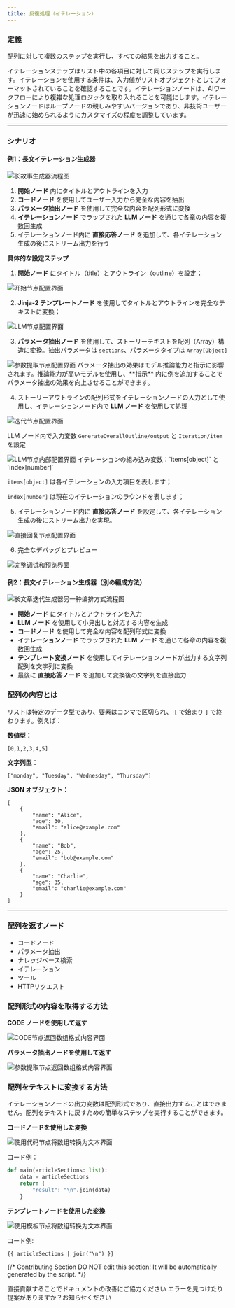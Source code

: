 ```yaml
---
title: 反復処理（イテレーション）
---
```


### 定義

配列に対して複数のステップを実行し、すべての結果を出力すること。

イテレーションステップはリスト中の各項目に対して同じステップを実行します。イテレーションを使用する条件は、入力値がリストオブジェクトとしてフォーマットされていることを確認することです。イテレーションノードは、AIワークフローにより複雑な処理ロジックを取り入れることを可能にします。イテレーションノードはループノードの親しみやすいバージョンであり、非技術ユーザーが迅速に始められるようにカスタマイズの程度を調整しています。

***

### シナリオ

#### **例1：長文イテレーション生成器**

<Frame caption="长故事生成器">
  <img src="https://assets-docs.dify.ai/dify-enterprise-mintlify/jp/guides/workflow/node/3a403551d48b178d0a41ce2a5748dd2d.png" alt="长故事生成器流程图" />
</Frame>

1. **開始ノード** 内にタイトルとアウトラインを入力
2. **コードノード** を使用してユーザー入力から完全な内容を抽出
3. **パラメータ抽出ノード** を使用して完全な内容を配列形式に変換
4. **イテレーションノード** でラップされた **LLM ノード** を通じて各章の内容を複数回生成
5. イテレーションノード内に **直接応答ノード** を追加して、各イテレーション生成の後にストリーム出力を行う

**具体的な設定ステップ**

1. **開始ノード** にタイトル（title）とアウトライン（outline）を設定；

<Frame caption="開始ノードの設定" width="375">
  <img src="https://assets-docs.dify.ai/dify-enterprise-mintlify/jp/guides/workflow/node/a5f4c1b7dea3f6d86a9548bd8712eebb.png" alt="开始节点配置界面" />
</Frame>

2. **Jinja-2 テンプレートノード** を使用してタイトルとアウトラインを完全なテキストに変換；

<Frame caption="テンプレートノード" width="375">
  <img src="https://assets-docs.dify.ai/dify-enterprise-mintlify/jp/guides/workflow/node/52aac7a8678aa2594c52c15f347b385a.png" alt="LLM节点配置界面" />
</Frame>

3. **パラメータ抽出ノード** を使用して、ストーリーテキストを配列（Array）構造に変換。抽出パラメータは `sections`、パラメータタイプは `Array[Object]`

<Frame caption="パラメータ抽出" width="375">
  <img src="https://assets-docs.dify.ai/dify-enterprise-mintlify/jp/guides/workflow/node/d3beee536ff3c35f4e1eb1ab610f35d7.png" alt="参数提取节点配置界面" />
</Frame>

<Note>
  パラメータ抽出の効果はモデル推論能力と指示に影響されます。推論能力が高いモデルを使用し、**指示** 内に例を追加することでパラメータ抽出の効果を向上させることができます。
</Note>

4. ストーリーアウトラインの配列形式をイテレーションノードの入力として使用し、イテレーションノード内で **LLM ノード** を使用して処理

<Frame caption="イテレーションノードの設定" width="375">
  <img src="https://assets-docs.dify.ai/dify-enterprise-mintlify/jp/guides/workflow/node/ac91582998868004b298afe2f04e5589.png" alt="迭代节点配置界面" />
</Frame>

LLM ノード内で入力変数 `GenerateOverallOutline/output` と `Iteration/item` を設定

<Frame caption="LLMノードの設定" width="375">
  <img src="https://assets-docs.dify.ai/dify-enterprise-mintlify/jp/guides/workflow/node/d849ff9164482a83ea8a091fde9cb4d1.png" alt="LLM节点内部配置界面" />
</Frame>

<Note>
イテレーションの組み込み変数：`items[object]` と `index[number]`

`items[object]` は各イテレーションの入力項目を表します；

`index[number]` は現在のイテレーションのラウンドを表します；
</Note>

5. イテレーションノード内に **直接応答ノード** を設定して、各イテレーション生成の後にストリーム出力を実現。

<Frame caption="Answerノードの設定" width="375">
  <img src="https://assets-docs.dify.ai/dify-enterprise-mintlify/jp/guides/workflow/node/64da09ab904f74c8ec45e098c81f95be.png" alt="直接回复节点配置界面" />
</Frame>

6. 完全なデバッグとプレビュー

<Frame caption="ストーリー章ごとの多段イテレーション生成">
  <img src="https://assets-docs.dify.ai/dify-enterprise-mintlify/jp/guides/workflow/node/f443508d9ecc6d30094297243f590e6a.png" alt="完整调试和预览界面" />
</Frame>

#### **例2：長文イテレーション生成器（別の編成方法）**

<Frame caption="長文イテレーション生成器（別の編成方法）">
  <img src="https://assets-docs.dify.ai/dify-enterprise-mintlify/jp/guides/workflow/node/6e973b52bb3960bf948f92df8ae2f910.png" alt="长文章迭代生成器另一种编排方式流程图" />
</Frame>

* **開始ノード** にタイトルとアウトラインを入力
* **LLM ノード** を使用して小見出しと対応する内容を生成
* **コードノード** を使用して完全な内容を配列形式に変換
* **イテレーションノード** でラップされた **LLM ノード** を通じて各章の内容を複数回生成
* **テンプレート変換ノード** を使用してイテレーションノードが出力する文字列配列を文字列に変換
* 最後に **直接応答ノード** を追加して変換後の文字列を直接出力

### 配列の内容とは

リストは特定のデータ型であり、要素はコンマで区切られ、 `[` で始まり `]` で終わります。例えば：

**数値型：**

```
[0,1,2,3,4,5]
```

**文字列型：**

```
["monday", "Tuesday", "Wednesday", "Thursday"]
```

**JSON オブジェクト：**

```
[
    {
        "name": "Alice",
        "age": 30,
        "email": "alice@example.com"
    },
    {
        "name": "Bob",
        "age": 25,
        "email": "bob@example.com"
    },
    {
        "name": "Charlie",
        "age": 35,
        "email": "charlie@example.com"
    }
]
```

***

### 配列を返すノード

* コードノード
* パラメータ抽出
* ナレッジベース検索
* イテレーション
* ツール
* HTTPリクエスト

### 配列形式の内容を取得する方法

**CODE ノードを使用して返す**

<Frame caption="コードノード出力Array" width="375">
  <img src="https://assets-docs.dify.ai/dify-enterprise-mintlify/jp/guides/workflow/node/d3beee536ff3c35f4e1eb1ab610f35d7.png" alt="CODE节点返回数组格式内容界面" />
</Frame>

**パラメータ抽出ノードを使用して返す**

<Frame caption="パラメータ抽出ノード出力array" width="375">
  <img src="https://assets-docs.dify.ai/dify-enterprise-mintlify/jp/guides/workflow/node/b5a9d4bee95d7a1331bb7ff7433e47a3.png" alt="参数提取节点返回数组格式内容界面" />
</Frame>

### 配列をテキストに変換する方法

イテレーションノードの出力変数は配列形式であり、直接出力することはできません。配列をテキストに戻すための簡単なステップを実行することができます。

**コードノードを使用した変換**

<Frame caption="コードノード変換" width="334">
  <img src="https://assets-docs.dify.ai/dify-enterprise-mintlify/jp/guides/workflow/node/8be2372b00a802e981efe6f0ceff815b.png" alt="使用代码节点将数组转换为文本界面" />
</Frame>

コード例：

```python
def main(articleSections: list):
    data = articleSections
    return {
        "result": "\n".join(data)
    }
```

**テンプレートノードを使用した変換**

<Frame caption="テンプレートノード変換" width="332">
  <img src="https://assets-docs.dify.ai/dify-enterprise-mintlify/jp/guides/workflow/node/8c0bcc5de453dea2776d2755449bd971.png" alt="使用模板节点将数组转换为文本界面" />
</Frame>

コード例:

```django
{{ articleSections | join("\n") }}
```

{/*
Contributing Section
DO NOT edit this section!
It will be automatically generated by the script.
*/}

<CardGroup cols="2">
    <Card
        title="このページを編集する"
        icon="pen-to-square"
        href="https://github.com/langgenius/dify-docs/edit/main/ja-jp/guides/workflow/node/iteration.mdx"
    >
        直接貢献することでドキュメントの改善にご協力ください
    </Card>
    <Card
        title="問題を報告する"
        icon="github"
        href="https://github.com/langgenius/dify-docs/issues/new?title=ドキュメントの問題%3A%20t&body=%23%23%20問題の説明%0A%3C%21--%20発見した問題について簡単に説明してください%20--%3E%0A%0A%23%23%20ページリンク%0Ahttps%3A%2F%2Fgithub.com%2Flanggenius%2Fdify-docs%2Fblob%2Fmain%2Fja-jp/guides/workflow/node%2Fiteration.mdx%0A%0A%23%23%20提案される変更%0A%3C%21--%20特定の変更案がある場合は、ここで説明してください%20--%3E%0A%0A%3C%21--%20ドキュメントの品質向上にご協力いただきありがとうございます！%20--%3E"
    >
        エラーを見つけたり提案がありますか？お知らせください
    </Card>
</CardGroup>

